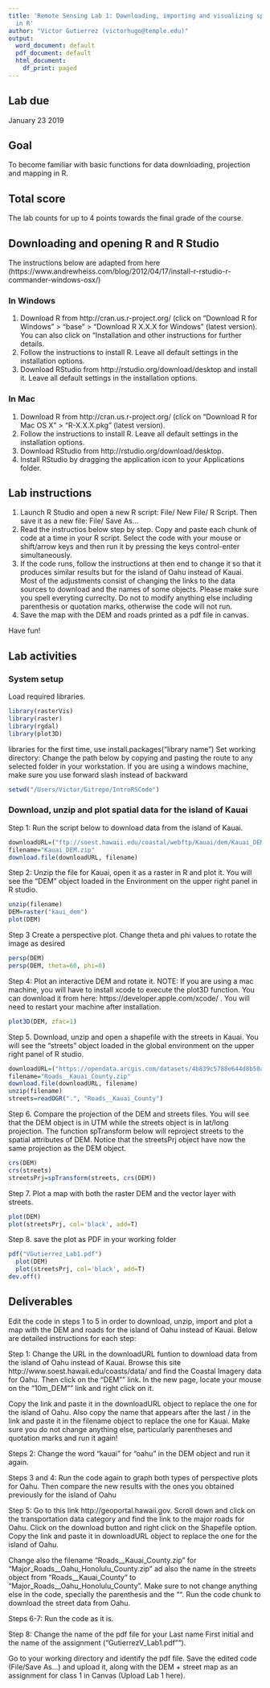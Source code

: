 ```yaml
---
title: 'Remote Sensing Lab 1: Downloading, importing and visualizing spatial data
  in R'
author: "Victor Gutierrez (victorhugo@temple.edu)"
output:
  word_document: default
  pdf_document: default
  html_document:
    df_print: paged
---
```


## Lab due
January 23 2019

## Goal
To become familiar with basic functions for data downloading, projection and mapping in R.

## Total score
The lab counts for up to 4 points towards the final grade of the course.

## Downloading and opening R and R Studio
The instructions below are adapted from here (https://www.andrewheiss.com/blog/2012/04/17/install-r-rstudio-r-commander-windows-osx/)

### In Windows
1.	Download R from http://cran.us.r-project.org/ (click on “Download R for Windows” > “base” > “Download R X.X.X for Windows” (latest version). You can also click on "Installation and other instructions for further details.
2. Follow the instructions to install R. Leave all default settings in the installation options.
3.	Download RStudio from http://rstudio.org/download/desktop and install it. Leave all default settings in the installation options.

### In Mac
1.	Download R from http://cran.us.r-project.org/ (click on “Download R for Mac OS X” > “R-X.X.X.pkg” (latest version).
2.	Follow the instructions to install R. Leave all default settings in the installation options.
3.	Download RStudio from http://rstudio.org/download/desktop.
4.	Install RStudio by dragging the application icon to your Applications folder.

## Lab instructions
1.	Launch R Studio and open a new R script: File/ New File/ R Script. Then save it as a new file: File/ Save As…
2.	Read the instructios below step by step. Copy and paste each chunk of code at a time in your R script. Select the code with your mouse or shift/arrow keys and then run it by pressing the keys control-enter simultaneously.
3. If the code runs, follow the instructions at then end to change it so that it produces similar results but for the island of Oahu instead of Kauai. Most of the adjustments consist of changing the links to the data sources to download and the names of some objects. Please make sure you spell everyting curreclty. Do not to modify anything else including parenthesis or quotation marks, otherwise the code will not run. 
4.	Save the map with the DEM and roads printed as a pdf file in canvas.

Have fun!

## Lab activities
### System setup
Load required libraries.
```r
library(rasterVis)
library(raster)
library(rgdal)
library(plot3D)
```

 libraries for the first time, use install.packages("library name")
Set working directory: Change the path below by copying and pasting the route to any selected folder in your workstation. If you are using a windows machine, make sure you use forward slash instead of backward
```r
setwd("/Users/Victor/Gitrepo/IntroRSCode")
```

### Download, unzip and plot spatial data for the island of Kauai

Step 1: Run the script below to download data from the island of Kauai.
```r
downloadURL=("ftp://soest.hawaii.edu/coastal/webftp/Kauai/dem/Kauai_DEM.zip")
filename="Kauai_DEM.zip"
download.file(downloadURL, filename)
```

Step 2: Unzip the file for Kauai, open it as a raster in R and plot it. You will see the "DEM" object loaded in the Environment on the upper right panel in R studio.
```r
unzip(filename)
DEM=raster("kaui_dem")
plot(DEM)
```

Step 3 Create a perspective plot. Change theta and phi values to rotate the image as desired
```r
persp(DEM)
persp(DEM, theta=60, phi=0) 
```

Step 4: Plot an interactive DEM and rotate it.  NOTE: If you are using a mac machine, you will have to install xcode to execute the plot3D function. You can download it from here: https://developer.apple.com/xcode/ . You will need to restart your machine after installation.
```r
plot3D(DEM, zfac=1)
```

Step 5. Download, unzip and open a shapefile with the streets in Kauai. You will see the "streets" object loaded in the global environment on the upper right panel of R studio.
```r
downloadURL=("https://opendata.arcgis.com/datasets/4b839c5788e644d8b50a4b156beb02a0_4.zip")
filename="Roads__Kauai_County.zip"
download.file(downloadURL, filename)
unzip(filename)
streets=readOGR(".", "Roads__Kauai_County")
```

Step 6. Compare the projection of the DEM and streets files. You will see that the DEM object is in UTM while the streets object is in lat/long projection. The function spTransform below will reproject streets to the spatial attributes of DEM. Notice that the streetsPrj object have now the same projection as the DEM object.
```r
crs(DEM)
crs(streets)
streetsPrj=spTransform(streets, crs(DEM))
```

Step 7. Plot a map with both the raster DEM and the vector layer with streets.
```r
plot(DEM)
plot(streetsPrj, col='black', add=T)
```

Step 8. save the plot as PDF in your working folder
```r
pdf("VGutierrez_Lab1.pdf")
  plot(DEM)
  plot(streetsPrj, col='black', add=T)
dev.off()
```

## Deliverables
Edit the code in steps 1 to 5 in order to download, unzip, import and plot a map with the DEM and roads for the island of Oahu instead of Kauai. Below are detailed instructions for each step:

Step 1: Change the URL in the downloadURL funtion to download data from the island of Oahu instead of Kauai. Browse this site http://www.soest.hawaii.edu/coasts/data/ and find the Coastal Imagery data for Oahu. Then click on the "DEM"" link. In the new page, locate your mouse on the "10m_DEM"" link and right click on it. 

Copy the link and paste it in the downloadURL object to replace the one for the island of Oahu. Also copy the name that appears after the last / in the link and paste it in the filename object to replace the one for Kauai. Make sure you do not change anything else, particularly parentheses and quotation marks and run it again!

Steps 2: Change the word "kauai" for "oahu" in the DEM object and run it again.

Steps 3 and 4: Run the code again to graph both types of perspective plots for Oahu. Then  compare the new results with the ones you obtained previously for the island of Oahu

Step 5: Go to this link http://geoportal.hawaii.gov. Scroll down and click on the transportation data category and find the link to the major roads for Oahu. Click on the download button and right click on the Shapefile option. Copy the link and paste it in downloadURL object to replace the one for the island of Oahu.

Change also the filename "Roads__Kauai_County.zip" for "Major_Roads__Oahu_Honolulu_County.zip" ad also the name in the streets object from "Roads__Kauai_County" to "Major_Roads__Oahu_Honolulu_County". Make sure to not change anything else in the code, specially the parenthesis and the "". Run the code chunk to download the street data from Oahu.

Steps 6-7: Run the code as it is. 

Step 8: Change the name of the pdf file for your Last name First initial and the name of the assignment ("GutierrezV_Lab1.pdf"").

Go to your working directory and identify the pdf file. Save the edited code (File/Save As...) and upload it, along with the DEM + street map as an assignment for class 1 in Canvas (Upload Lab 1 here).
